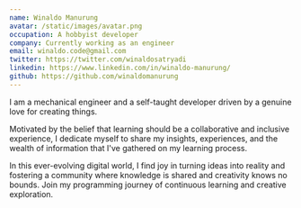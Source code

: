 ```yaml
---
name: Winaldo Manurung
avatar: /static/images/avatar.png
occupation: A hobbyist developer
company: Currently working as an engineer
email: winaldo.code@gmail.com
twitter: https://twitter.com/winaldosatryadi
linkedin: https://www.linkedin.com/in/winaldo-manurung/
github: https://github.com/winaldomanurung
---
```


I am a mechanical engineer and a self-taught developer driven by a genuine love for creating things.

Motivated by the belief that learning should be a collaborative and inclusive experience, I dedicate myself to share my insights, experiences, and the wealth of information that I've gathered on my learning process.

In this ever-evolving digital world, I find joy in turning ideas into reality and fostering a community where knowledge is shared and creativity knows no bounds. Join my programming journey of continuous learning and creative exploration.
